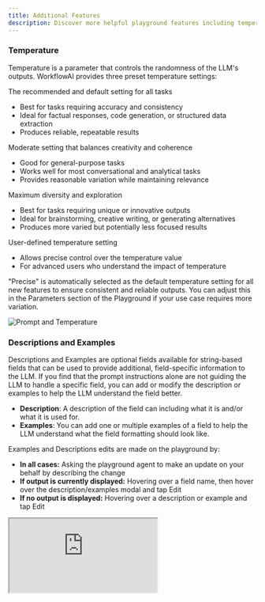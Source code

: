 ```yaml
---
title: Additional Features
description: Discover more helpful playground features including temperature controls, field descriptions, examples, and other tools to enhance your AI development experience.
---
```



### Temperature
Temperature is a parameter that controls the randomness of the LLM's outputs. WorkflowAI provides three preset temperature settings:

<Accordions defaultValue="Precise (Default)">
<Accordion title="Precise (Default)">
The recommended and default setting for all tasks

- Best for tasks requiring accuracy and consistency
- Ideal for factual responses, code generation, or structured data extraction
- Produces reliable, repeatable results
</Accordion>

<Accordion title="Balanced">
Moderate setting that balances creativity and coherence

- Good for general-purpose tasks
- Works well for most conversational and analytical tasks
- Provides reasonable variation while maintaining relevance
</Accordion>

<Accordion title="Creative">
Maximum diversity and exploration

- Best for tasks requiring unique or innovative outputs
- Ideal for brainstorming, creative writing, or generating alternatives
- Produces more varied but potentially less focused results
</Accordion>

<Accordion title="Custom">
User-defined temperature setting

- Allows precise control over the temperature value
- For advanced users who understand the impact of temperature
</Accordion>
</Accordions>

"Precise" is automatically selected as the default temperature setting for all new features to ensure consistent and reliable outputs. You can adjust this in the Parameters section of the Playground if your use case requires more variation.

![Prompt and Temperature](/images/playground/parameters.png)

### Descriptions and Examples

Descriptions and Examples are optional fields available for string-based fields that can be used to provide additional, field-specific information to the LLM. If you find that the prompt instructions alone are not guiding the LLM to handle a specific field, you can add or modify the description or examples to help the LLM understand the field better.

- **Description**: A description of the field can including what it is and/or what it is used for.
- **Examples**: You can add one or multiple examples of a field to help the LLM understand what the field formatting should look like.

Examples and Descriptions edits are made on the playground by:
- **In all cases:** Asking the playground agent to make an update on your behalf by describing the change
- **If output is currently displayed:** Hovering over a field name, then hover over the description/examples modal and tap Edit
- **If no output is displayed:** Hovering over a description or example and tap Edit

<div style={{ position: 'relative', paddingTop: '56.25%' }}>
  <iframe
    src="https://customer-turax1sz4f7wbpuv.cloudflarestream.com/b631d5bd71c86c9c2ae7e4f52f97de1f/iframe?autoplay=false&muted=false&controls=true"
    style={{ 
      border: 'none', 
      position: 'absolute', 
      top: 0, 
      left: 0,
      height: '100%', 
      width: '100%' 
    }}
    allow="accelerometer; gyroscope; autoplay; encrypted-media; picture-in-picture;"
    allowFullScreen={true}
  ></iframe>
</div>
